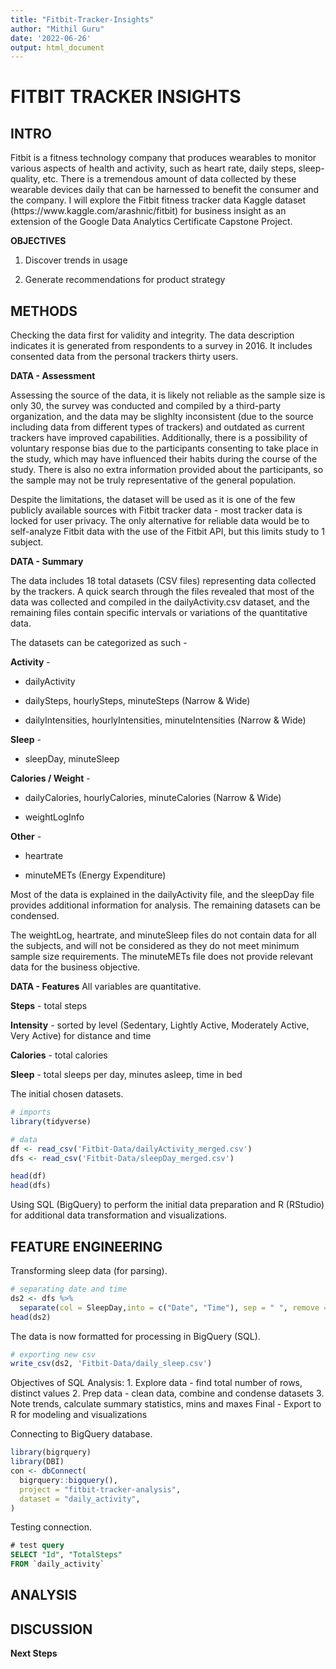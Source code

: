 ```yaml
---
title: "Fitbit-Tracker-Insights"
author: "Mithil Guru"
date: '2022-06-26'
output: html_document
---
```


# FITBIT TRACKER INSIGHTS

## INTRO

Fitbit is a fitness technology company that produces wearables to monitor various aspects of health and activity, such as heart rate, daily steps, sleep-quality, etc. There is a tremendous amount of data collected by these wearable devices daily that can be harnessed to benefit the consumer and the company. I will explore the Fitbit fitness tracker data Kaggle dataset (https://www.kaggle.com/arashnic/fitbit) for business insight as an extension of the Google Data Analytics Certificate Capstone Project. 

**OBJECTIVES**

1. Discover trends in usage

2. Generate recommendations for product strategy



## METHODS

Checking the data first for validity and integrity. 
The data description indicates it is generated from respondents to a survey in 2016. It includes consented data from the personal trackers thirty users.

**DATA - Assessment**

Assessing the source of the data, it is likely not reliable as the sample size is only 30, the survey was conducted and compiled by a third-party organization, and the data may be slighlty inconsistent (due to the source including data from different types of trackers) and outdated as current trackers have improved capabilities. Additionally, there is a possibility of voluntary response bias due to the participants consenting to take place in the study, which may have influenced their habits during the course of the study. There is also no extra information provided about the participants, so the sample may not be truly representative of the general population.

Despite the limitations, the dataset will be used as it is one of the few publicly available sources with Fitbit tracker data - most tracker data is locked for user privacy. The only alternative for reliable data would be to self-analyze Fitbit data with the use of the Fitbit API, but this limits study to 1 subject. 

**DATA - Summary**

The data includes 18 total datasets (CSV files) representing data collected by the trackers. A quick search through the files revealed that most of the data was collected and compiled in the dailyActivity.csv dataset, and the remaining files contain specific intervals or variations of the quantitative data. 

The datasets can be categorized as such - 

**Activity** - 

- dailyActivity

- dailySteps, hourlySteps, minuteSteps (Narrow & Wide)

- dailyIntensities, hourlyIntensities, minuteIntensities (Narrow & Wide)

**Sleep** - 

- sleepDay, minuteSleep

**Calories / Weight** - 

- dailyCalories, hourlyCalories, minuteCalories (Narrow & Wide)

- weightLogInfo

**Other** - 

- heartrate

- minuteMETs (Energy Expenditure)


Most of the data is explained in the dailyActivity file, and the sleepDay file provides additional information for analysis. The remaining datasets can be condensed. 

The weightLog, heartrate, and minuteSleep files do not contain data for all the subjects, and will not be considered as they do not meet minimum sample size requirements. The minuteMETs file does not provide relevant data for the business objective.

**DATA - Features** 
All variables are quantitative.

**Steps** - total steps

**Intensity** - sorted by level (Sedentary, Lightly Active, Moderately Active, Very Active) for distance and time

**Calories** - total calories

**Sleep** - total sleeps per day, minutes asleep, time in bed

The initial chosen datasets.
```r
# imports
library(tidyverse)

# data
df <- read_csv('Fitbit-Data/dailyActivity_merged.csv')
dfs <- read_csv('Fitbit-Data/sleepDay_merged.csv')

head(df)
head(dfs)
```
Using SQL (BigQuery) to perform the initial data preparation and R (RStudio) for additional data transformation and visualizations.



## FEATURE ENGINEERING

Transforming sleep data (for parsing).
```r
# separating date and time
ds2 <- dfs %>% 
  separate(col = SleepDay,into = c("Date", "Time"), sep = " ", remove = TRUE)
head(ds2)
```

The data is now formatted for processing in BigQuery (SQL). 
```r
# exporting new csv
write_csv(ds2, 'Fitbit-Data/daily_sleep.csv')
```

Objectives of SQL Analysis: 
1. Explore data - find total number of rows, distinct values
2. Prep data - clean data, combine and condense datasets
3. Note trends, calculate summary statistics, mins and maxes
Final -  Export to R for modeling and visualizations

Connecting to BigQuery database.
```r
library(bigrquery)
library(DBI)
con <- dbConnect(
  bigrquery::bigquery(),
  project = "fitbit-tracker-analysis",
  dataset = "daily_activity",
)
```

Testing connection.
```sql
# test query
SELECT "Id", "TotalSteps"
FROM `daily_activity`
```



## ANALYSIS




## DISCUSSION



**Next Steps**





